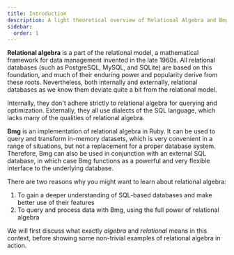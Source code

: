 ```yaml
---
title: Introduction
description: A light theoretical overview of Relational Algebra and Bmg
sidebar:
  order: 1
---
```


**Relational algebra** is a part of the relational model, a mathematical framework for data management invented in the late 1960s. All relational databases (such as PostgreSQL, MySQL, and SQLite) are based on this foundation, and much of their enduring power and popularity derive from these roots. Nevertheless, both internally and externally, relational databases as we know them deviate quite a bit from the relational model.

Internally, they don't adhere strictly to relational algebra for querying and optimization. Externally, they all use dialects of the SQL language, which lacks many of the qualities of relational algebra.

**Bmg** is an implementation of relational algebra in Ruby. It can be used to query and transform in-memory datasets, which is very convenient in a range of situations, but not a replacement for a proper database system. Therefore, Bmg can also be used in conjunction with an external SQL database, in which case Bmg functions as a powerful and very flexible interface to the underlying database.

There are two reasons why you might want to learn about relational algebra:

1. To gain a deeper understanding of SQL-based databases and make better use of their features
1. To query and process data with Bmg, using the full power of relational algebra

We will first discuss what exactly *algebra* and *relational* means in this context, before showing some non-trivial examples of relational algebra in action.


